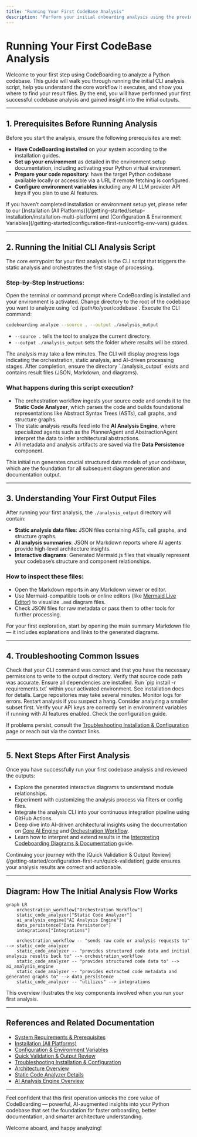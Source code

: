 ```yaml
---
title: "Running Your First CodeBase Analysis"
description: "Perform your initial onboarding analysis using the provided CLI script, including syntax, core workflow, and where to find result files. Ensures users reach a successful first outcome quickly."
---
```


# Running Your First CodeBase Analysis

Welcome to your first step using CodeBoarding to analyze a Python codebase. This guide will walk you through running the initial CLI analysis script, help you understand the core workflow it executes, and show you where to find your result files. By the end, you will have performed your first successful codebase analysis and gained insight into the initial outputs.

---

## 1. Prerequisites Before Running Analysis

Before you start the analysis, ensure the following prerequisites are met:

- **Have CodeBoarding installed** on your system according to the installation guides.
- **Set up your environment** as detailed in the environment setup documentation, including activating your Python virtual environment.
- **Prepare your code repository**: have the target Python codebase available locally or accessible via a URL if remote fetching is configured.
- **Configure environment variables** including any AI LLM provider API keys if you plan to use AI features.

<Tip>
If you haven’t completed installation or environment setup yet, please refer to our [Installation (All Platforms)](/getting-started/setup-installation/installation-multi-platform) and [Configuration & Environment Variables](/getting-started/configuration-first-run/config-env-vars) guides.
</Tip>

---

## 2. Running the Initial CLI Analysis Script

The core entrypoint for your first analysis is the CLI script that triggers the static analysis and orchestrates the first stage of processing.

### Step-by-Step Instructions:

<Steps>
<Step title="Open your command line interface (Terminal/PowerShell)">Open the terminal or command prompt where CodeBoarding is installed and your environment is activated.</Step>
<Step title="Navigate to your project directory">Change directory to the root of the codebase you want to analyze using `cd /path/to/your/codebase`.</Step>
<Step title="Run the analysis script">Execute the CLI command:

```bash
codeboarding analyze --source . --output ./analysis_output
```

- `--source .` tells the tool to analyze the current directory.
- `--output ./analysis_output` sets the folder where results will be stored.
</Step>
<Step title="Wait for analysis to complete">The analysis may take a few minutes. The CLI will display progress logs indicating the orchestration, static analysis, and AI-driven processing stages.</Step>
<Step title="Verify output folder">After completion, ensure the directory `./analysis_output` exists and contains result files (JSON, Markdown, and diagrams).</Step>
</Steps>

### What happens during this script execution?

- The orchestration workflow ingests your source code and sends it to the **Static Code Analyzer**, which parses the code and builds foundational representations like Abstract Syntax Trees (ASTs), call graphs, and structure graphs.
- The static analysis results feed into the **AI Analysis Engine**, where specialized agents such as the PlannerAgent and AbstractionAgent interpret the data to infer architectural abstractions.
- All metadata and analysis artifacts are saved via the **Data Persistence** component.

<Info>
This initial run generates crucial structured data models of your codebase, which are the foundation for all subsequent diagram generation and documentation output.
</Info>

---

## 3. Understanding Your First Output Files

After running your first analysis, the `./analysis_output` directory will contain:

- **Static analysis data files**: JSON files containing ASTs, call graphs, and structure graphs.
- **AI analysis summaries**: JSON or Markdown reports where AI agents provide high-level architecture insights.
- **Interactive diagrams**: Generated Mermaid.js files that visually represent your codebase’s structure and component relationships.

### How to inspect these files:

- Open the Markdown reports in any Markdown viewer or editor.
- Use Mermaid-compatible tools or online editors (like [Mermaid Live Editor](https://mermaid.live/)) to visualize `.mmd` diagram files.
- Check JSON files for raw metadata or pass them to other tools for further processing.

<Tip>
For your first exploration, start by opening the main summary Markdown file — it includes explanations and links to the generated diagrams.
</Tip>

---

## 4. Troubleshooting Common Issues

<AccordionGroup title="Common Issues During First Analysis">
<Accordion title="No output generated or empty output folder">
Check that your CLI command was correct and that you have the necessary permissions to write to the output directory. Verify that source code path was accurate.
</Accordion>
<Accordion title="CLI reports dependency errors or missing modules">
Ensure all dependencies are installed. Run `pip install -r requirements.txt` within your activated environment. See installation docs for details.
</Accordion>
<Accordion title="Analysis is slow or stalls during processing">
Large repositories may take several minutes. Monitor logs for errors. Restart analysis if you suspect a hang. Consider analyzing a smaller subset first.
</Accordion>
<Accordion title="Environment variables for AI LLM missing or invalid">
Verify your API keys are correctly set in environment variables if running with AI features enabled. Check the configuration guide.
</Accordion>
</AccordionGroup>

If problems persist, consult the [Troubleshooting Installation & Configuration](/getting-started/troubleshooting-support/troubleshooting-install) page or reach out via the contact links.

---

## 5. Next Steps After First Analysis

Once you have successfully run your first codebase analysis and reviewed the outputs:

- Explore the generated interactive diagrams to understand module relationships.
- Experiment with customizing the analysis process via filters or config files.
- Integrate the analysis CLI into your continuous integration pipeline using GitHub Actions.
- Deep dive into AI-driven architectural insights using the documentation on [Core AI Engine](./AI_Analysis_Engine.md) and [Orchestration Workflow](./Orchestration_Workflow.md).
- Learn how to interpret and extend results in the [Interpreting Codeboarding Diagrams & Documentation](/guides/getting-started/understanding-diagrams) guide.

<Tip>
Continuing your journey with the [Quick Validation & Output Review](/getting-started/configuration-first-run/quick-validation) guide ensures your analysis results are correct and actionable.
</Tip>

---

## Diagram: How The Initial Analysis Flow Works

```mermaid
graph LR
    orchestration_workflow["Orchestration Workflow"]
    static_code_analyzer["Static Code Analyzer"]
    ai_analysis_engine["AI Analysis Engine"]
    data_persistence["Data Persistence"]
    integrations["Integrations"]

    orchestration_workflow -- "sends raw code or analysis requests to" --> static_code_analyzer
    static_code_analyzer -- "provides structured code data and initial analysis results back to" --> orchestration_workflow
    static_code_analyzer -- "provides structured code data to" --> ai_analysis_engine
    static_code_analyzer -- "provides extracted code metadata and generated graphs to" --> data_persistence
    static_code_analyzer -- "utilizes" --> integrations
```

This overview illustrates the key components involved when you run your first analysis.

---

## References and Related Documentation

- [System Requirements & Prerequisites](/getting-started/setup-installation/prerequisites)
- [Installation (All Platforms)](/getting-started/setup-installation/installation-multi-platform)
- [Configuration & Environment Variables](/getting-started/configuration-first-run/config-env-vars)
- [Quick Validation & Output Review](/getting-started/configuration-first-run/quick-validation)
- [Troubleshooting Installation & Configuration](/getting-started/troubleshooting-support/troubleshooting-install)
- [Architecture Overview](./system-architecture-overview)
- [Static Code Analyzer Details](./Static_Code_Analyzer.md)
- [AI Analysis Engine Overview](./AI_Analysis_Engine.md)

---

Feel confident that this first operation unlocks the core value of CodeBoarding — powerful, AI-augmented insights into your Python codebase that set the foundation for faster onboarding, better documentation, and smarter architecture understanding.

Welcome aboard, and happy analyzing!
